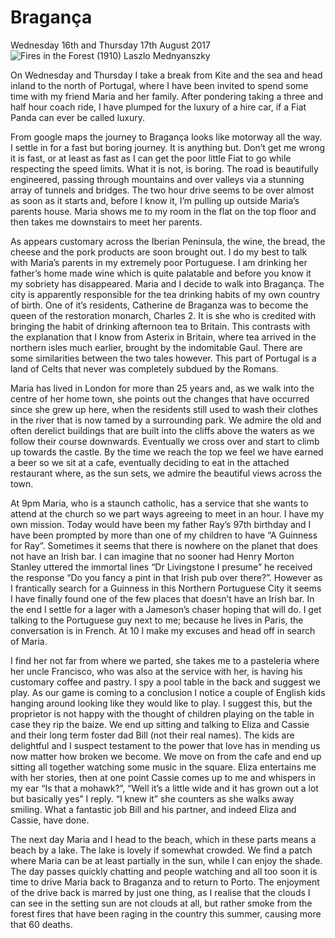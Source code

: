
# Bragança 
Wednesday 16th and Thursday 17th August 2017
![*Fires in the Forest (1910) Laszlo Mednyanszky*](images/FiresInTheForest.jpg)

On Wednesday and Thursday I take a break from Kite and the sea and head inland to the north of Portugal, where I have been invited to spend some time with my friend Maria and her family. After pondering taking a three and half hour coach ride, I have plumped for the luxury of a hire car, if a Fiat Panda can ever be called luxury.

From google maps the journey to Bragança looks like motorway all the way. I settle in for a fast but boring journey. It is anything but. Don’t get me wrong it is fast, or at least as fast as I can get the poor little Fiat to go while respecting the speed limits. What it is not, is boring. The road is beautifully engineered, passing through mountains and over valleys via a stunning array of tunnels and bridges. The two hour drive seems to be over almost as soon as it starts and, before I know it, I’m pulling up outside Maria’s parents house. Maria shows me to my room in the flat on the top floor and then takes me downstairs to meet her parents.

As appears customary across the Iberian Peninsula, the wine, the bread, the cheese and the pork products are soon brought out. I do my best to talk with Maria’s parents in my extremely poor Portuguese. I am drinking her father’s home made wine which is quite palatable and before you know it my sobriety has disappeared. Maria and I decide to walk into Bragança. The city is apparently responsible for the tea drinking habits of my own country of birth. One of it's residents, Catherine de Braganza was to become the queen of the restoration monarch, Charles 2. It is she who is credited with bringing the habit of drinking afternoon tea to Britain. This contrasts with the explanation that I know from Asterix in Britain, where tea arrived in the northern isles much earlier, brought by the indomitable Gaul. There are some similarities between the two tales however. This part of Portugal is a land of Celts that never was completely subdued by the Romans.

Maria has lived in London for more than 25 years and, as we walk into the centre of her home town, she points out the changes that have occurred since she grew up here, when the residents still used to wash their clothes in the river that is now tamed by a surrounding park. We admire the old and often derelict buildings that are built into the cliffs above the waters as we follow their course downwards. Eventually we cross over and start to climb up towards the castle. By the time we reach the top we feel we have earned a beer so we sit at a cafe, eventually deciding to eat in the attached restaurant where, as the sun sets, we admire the beautiful views across the town.

At 9pm Maria, who is a staunch catholic, has a service that she wants to attend at the church so we part ways agreeing to meet in an hour. I have my own mission. Today would have been my father Ray’s 97th birthday and I have been prompted by more than one of my children to have “A Guinness for Ray”. Sometimes it seems that there is nowhere on the planet that does not have an Irish bar. I can imagine that no sooner had Henry Morton Stanley uttered the immortal lines “Dr Livingstone I presume” he received the response “Do you fancy a pint in that Irish pub over there?”. However as I frantically search for a Guinness in this Northern Portuguese City it seems I have finally found one of the few places that doesn’t have an Irish bar.  In the end I settle for a lager with a Jameson’s chaser hoping that will do. I get talking to the Portuguese guy next to me; because he lives in Paris, the conversation is in French. At 10 I make my excuses and head off in search of Maria.

I find her not far from where we parted, she takes me to a pasteleria where her uncle Francisco, who was also at the service with her, is having his customary coffee and pastry. I spy a pool table in the back and suggest we play. As our game is coming to a conclusion I notice a couple of English kids hanging around looking like they would like to play. I suggest this, but the proprietor is not happy with the thought of children playing on the table in case they rip the baize. We end up sitting and talking to Eliza and Cassie and their long term foster dad Bill (not their real names). The kids are delightful and I suspect testament to the power that love has in mending us now matter how broken we become. We move on from the cafe and end up sitting all together watching some music in the square. Eliza entertains me with her stories, then at one point Cassie comes up to me and whispers in my ear “Is that a mohawk?”, “Well it’s a little wide and it has grown out a lot but basically yes” I reply. “I knew it” she counters as she walks away smiling. What a fantastic job Bill and his partner, and indeed Eliza and Cassie, have done.

The next day Maria and I head to the beach, which in these parts means a beach by a lake. The lake is lovely if somewhat crowded. We find a patch where Maria can be at least partially in the sun, while I can enjoy the shade. The day passes quickly chatting and people watching and all too soon it is time to drive Maria back to Braganza and to return to Porto. The enjoyment of the drive back is marred by just one thing, as I realise that the clouds I can see in the setting sun are not clouds at all, but rather smoke from the forest fires that have been raging in the country this summer, causing more that 60 deaths.
